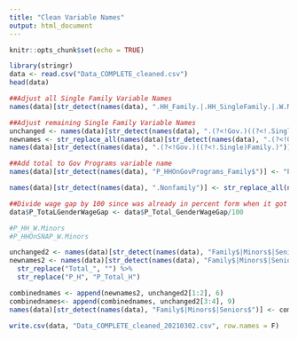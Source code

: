 ```yaml
---
title: "Clean Variable Names"
output: html_document
---
```


```r
knitr::opts_chunk$set(echo = TRUE)
```

```r
library(stringr)
data <- read.csv("Data_COMPLETE_cleaned.csv")
head(data)

##Adjust all Single Family Variable Names
names(data)[str_detect(names(data), ".HH_Family.|.HH_SingleFamily.|.W.MinorFamily.|.W.MinorsFamily.")] <- c( "P_HH_SingleFamily_MaleNoWife",  "P_HH_SingleFamily_FemaleNoHusband" ,"P_HH_W.MinorsSingleFamily_MaleNoWife"    ,   "P_HHOnSNAP_W.MinorsSingleFamily_MaleNoWife" ,"P_HHNotOnSNAP_W.MinorsSingleFamily_MaleNoWife"  ,  "P_HH_W.MinorsSingleFamily_FemaleNoHusband" , "P_HHOnSNAP_W.MinorsSingleFamily_FemaleNoHusband" ,   "P_HHNotOnSNAP_W.MinorsSingleFamily_FemaleNoHusband", "P_HH_SingleFamily_W.Seniors_MaleNoWife", "P_HH_SingleFamily_W.Seniors_FemaleNoHusband" , "P_HH_SingleFamily_W.OwnMinors_MaleNoWife" ,  "P_HH_SingleFamily_W.OwnMinors_FemaleNoHusband" ,  "P_Total_HH_SingleFamily_B"  ,  "P_HH_SingleFamily_MaleNoWife_B" ,  "P_HH_SingleFamily_FemaleNoHusband_B" ,  "P_Total_HH_SingleFamily_W"  ,"P_HH_SingleFamily_MaleNoWife_W",  "P_HH_SingleFamily_FemaleNoHusband_W" )  

##Adjust remaining Single Family Variable Names
unchanged <- names(data)[str_detect(names(data), ".(?<!Gov.)((?<!.Single)Family.)")][11:14]
newnames <- str_replace_all(names(data)[str_detect(names(data), ".(?<!Gov.)((?<!.Single)Family.)")][-c(11:14)], "Family", "SingleFamily")
names(data)[str_detect(names(data), ".(?<!Gov.)((?<!.Single)Family.)")] <- append(newnames, unchanged, 10)

##Add total to Gov Programs variable name
names(data)[str_detect(names(data), "P_HHOnGovPrograms_Family$")] <- "P_Total_HHOnGovPrograms_Family"

names(data)[str_detect(names(data), ".Nonfamily")] <- str_replace_all(names(data)[str_detect(names(data), ".Nonfamily")], "P_H", "P_Total_H")

##Divide wage gap by 100 since was already in percent form when it got multiplied by 100
data$P_TotaLGenderWageGap <- data$P_Total_GenderWageGap/100

#P_HH_W.Minors
#P_HHOnSNAP_W.Minors

unchanged2 <- names(data)[str_detect(names(data), "Family$|Minors$|Seniors$")][c(7,8,10,11)]
newnames2 <- names(data)[str_detect(names(data), "Family$|Minors$|Seniors$")][-c(7,8,10,11)] %>% 
  str_replace("Total_", "") %>%
  str_replace("P_H", "P_Total_H")

combinednames <- append(newnames2, unchanged2[1:2], 6)
combinednames<- append(combinednames, unchanged2[3:4], 9)
names(data)[str_detect(names(data), "Family$|Minors$|Seniors$")] <- combinednames

write.csv(data, "Data_COMPLETE_cleaned_20210302.csv", row.names = F)
```

